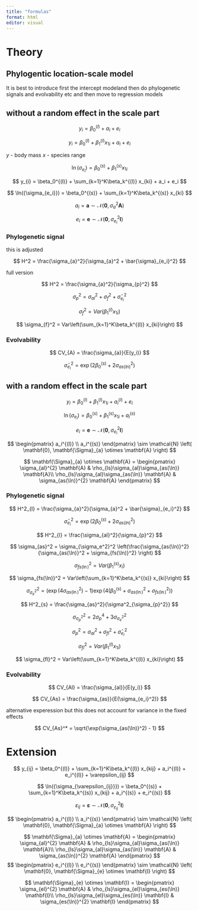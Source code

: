 ```yaml
---
title: "formulas"
format: html
editor: visual
---
```


# Theory

## Phylogentic location-scale model

It is best to introduce first the intercept modeland then do phylogenetic signals and evolvability etc and then move to regression models

## without a random effect in the scale part

$$
y_{i} = \beta_0^{(l)} + a_i + e_i
$$

$$
y_{i} = \beta_0^{(l)} + \beta_1^{(l)} x_{1i} + a_i + e_i
$$

$y$ - body mass $x$ - species range

$$
\ln({\sigma_{e_i}}) = \beta_0^{(s)} + \beta_1^{(s)} x_{1i}
$$

$$
y_{i} = \beta_0^{(l)} + \sum_{k=1}^K\beta_k^{(l)} x_{ki} + a_i + e_i
$$

$$
\ln({\sigma_{e_i}}) = \beta_0^{(s)} + \sum_{k=1}^K\beta_k^{(s)} x_{ki}
$$

$$
a_i =\mathbf{a}   \sim \mathcal{N}(\mathbf{0}, \sigma_{a}^2\mathbf{A})
$$

$$
e_i = \mathbf{e} \sim \mathcal{N}(\mathbf{0}, \sigma_{e_i}^2\mathbf{I})
$$

### Phylogenetic signal

this is adjusted

$$
H^2 = \frac{\sigma_{a}^2}{\sigma_{a}^2 + \bar{\sigma}_{e_i}^2}
$$

full version

$$
H^2 = \frac{\sigma_{a}^2}{\sigma_{p}^2}
$$

$$
\sigma_{p}^2 = \sigma_{al}^2 + \sigma_{f}^2 + \bar{\sigma}_{e_i}^2
$$

$$
\sigma_{f}^2 = Var(\beta_1^{(l)} x_{1i})
$$

$$
\sigma_{f}^2 = Var\left(\sum_{k=1}^K\beta_k^{(l)} x_{ki}\right)
$$

### Evolvability

$$
CV_{A} = \frac{\sigma_{a}}{E(y_i)}
$$

$$
\bar{\sigma}_{e_i}^2 = \exp \left(2 \beta_0^{(s)}  + 2\sigma_{as(ln)}^2 \right) 
$$

## with a random effect in the scale part

$$
y_{i} = \beta_0^{(l)} + \beta_1^{(l)} x_{1i} + a_i^{(l)} + e_i
$$

$$
\ln({\sigma_{e_i}}) = \beta_0^{(s)} + \beta_1^{(s)} x_{1i} + a_i^{(s)}
$$

$$
e_i = \mathbf{e} \sim \mathcal{N}(\mathbf{0}, \sigma_{e_i}^2\mathbf{I})
$$

$$
 \begin{pmatrix} a_i^{(l)} \\ 
 a_i^{(s)} 
 \end{pmatrix} 
 \sim \mathcal{N} \left( \mathbf{0}, \mathbf{\Sigma}_{a} \otimes \mathbf{A}  \right) 
$$

$$
\mathbf{\Sigma}_{a} \otimes \mathbf{A} = 
\begin{pmatrix} \sigma_{al}^{2} \mathbf{A} & 
\rho_{ls}\sigma_{al}\sigma_{as(\ln)} \mathbf{A}\\ 
\rho_{ls}\sigma_{al}\sigma_{as(\ln)} \mathbf{A} &
\sigma_{as(\ln)}^{2}  \mathbf{A}
\end{pmatrix}   
$$

### Phylogenetic signal

$$
H^2_{l} = \frac{\sigma_{a}^2}{\sigma_{a}^2 + \bar{\sigma}_{e_i}^2}
$$

$$
\bar{\sigma}_{e_i}^2 = \exp \left(2 \beta_0^{(s)}  + 2\sigma_{as(ln)}^2 \right) 
$$

$$
H^2_{l} = \frac{\sigma_{al}^2}{\sigma_{p}^2}
$$

$$
\sigma_{as}^2 = \sigma_{\sigma_e^2}^2 \left(\frac{\sigma_{as(\ln)}^2}
{\sigma_{as(\ln)}^2 + \sigma_{fs(\ln)}^2}
\right)
$$

$$
\sigma_{fs(\ln)}^2 = Var(\beta_1^{(s)} x_i)
$$

$$
\sigma_{fs(\ln)}^2 = Var\left(\sum_{k=1}^K\beta_k^{(s)} x_{ki}\right)
$$

$$
\sigma_{\sigma_e^2}^2 = \left(\exp{\left(4\sigma_{as(\ln)}^2\right) - 1} \right) 
\exp{\left(4\left( \beta_0^{(s)} + \sigma_{as(\ln)}^2 + {\sigma_{fs(\ln)}^2}\right)
\right)}
$$

$$
H^2_{s} = \frac{\sigma_{as}^2}{\sigma^2_{\sigma_{p}^2}}
$$

$$
\sigma^2_{\sigma_{p}^2} = 2\sigma_{p}^4 + 3\sigma_{\sigma_e^2}^2
$$

$$
\sigma_{p}^2 = \sigma_{al}^2 + \sigma_{fl}^2 + \bar{\sigma}_{e_i}^2
$$

$$
\sigma_{fl}^2 = Var(\beta_1^{(l)} x_{1i})
$$

$$
\sigma_{fl}^2 = Var\left(\sum_{k=1}^K\beta_k^{(l)} x_{ki}\right)
$$

### Evolvability

$$
CV_{Al} = \frac{\sigma_{al}}{E(y_i)}
$$

$$
CV_{As} = \frac{\sigma_{as}}{E(\sigma_{e_i}^2)}
$$

alternative experession but this does not account for variance in the fixed effects

$$
CV_{As}^* = \sqrt{\exp(\sigma_{as(\ln)}^2) - 1}
$$

# Extension

$$
y_{ij} = \beta_0^{(l)} + \sum_{k=1}^K\beta_k^{(l)} x_{kij}  + a_i^{(l)} 
+ e_i^{(l)} + \varepsilon_{ij}
$$

$$
\ln({\sigma_{\varepsilon_{ij}}}) = \beta_0^{(s)} + \sum_{k=1}^K\beta_k^{(s)} x_{kij}  + a_i^{(s)}
+ e_i^{(s)}
$$

$$
\varepsilon_{ij} = \mathbf{\varepsilon} \sim \mathcal{N}(\mathbf{0}, \sigma_{\varepsilon_{ij}}^2\mathbf{I})
$$

$$
 \begin{pmatrix} a_i^{(l)} \\ 
 a_i^{(s)} 
 \end{pmatrix} 
 \sim \mathcal{N} \left( \mathbf{0}, \mathbf{\Sigma}_{a} \otimes \mathbf{A}  \right) 
$$

$$
\mathbf{\Sigma}_{a} \otimes \mathbf{A} = 
\begin{pmatrix} \sigma_{al}^{2} \mathbf{A} & 
\rho_{ls}\sigma_{al}\sigma_{as(\ln)} \mathbf{A}\\ 
\rho_{ls}\sigma_{al}\sigma_{as(\ln)} \mathbf{A} &
\sigma_{as(\ln)}^{2}  \mathbf{A}
\end{pmatrix}   
$$ $$
 \begin{pmatrix} e_i^{(l)} \\ 
 e_i^{(s)} 
 \end{pmatrix} 
 \sim \mathcal{N} \left( \mathbf{0}, \mathbf{\Sigma}_{e} \otimes \mathbf{I}  \right) 
$$

$$
\mathbf{\Sigma}_{e} \otimes \mathbf{I} = 
\begin{pmatrix} \sigma_{el}^{2} \mathbf{A} & 
\rho_{ls}\sigma_{el}\sigma_{es(\ln)} \mathbf{I}\\ 
\rho_{ls}\sigma_{el}\sigma_{es(\ln)} \mathbf{I} &
\sigma_{es(\ln)}^{2}  \mathbf{I}
\end{pmatrix}   
$$
